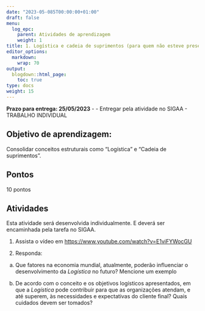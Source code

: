 ```yaml
---
date: "2023-05-085T00:00:00+01:00"
draft: false
menu:
  log_epc:
    parent: Atividades de aprendizagem
    weight: 1
title: 1. Logística e cadeia de suprimentos (para quem não esteve presente)
editor_options: 
  markdown: 
    wrap: 70
output: 
  blogdown::html_page:
    toc: true
type: docs
weight: 15
---
```


**Prazo para entrega: 25/05/2023** - - Entregar pela atividade no SIGAA - TRABALHO INDIVIDUAL


## Objetivo de aprendizagem: 

Consolidar conceitos estruturais como "Logística" e "Cadeia de suprimentos". 

## Pontos

10 pontos

## Atividades

Esta atividade será desenvolvida individualmente. E deverá ser encaminhada pela tarefa no SIGAA. 

1. Assista o vídeo em [https://www.youtube.com/watch?v=E1viFYWocGU](https://www.youtube.com/watch?v=E1viFYWocGU)

2. Responda: 
a) Que fatores na economia mundial, atualmente, poderão influenciar o desenvolvimento da _Logística_ no futuro? Mencione um exemplo

b) De acordo com o conceito e os objetivos logísticos apresentados, em que a _Logística_ pode contribuir para que as organizações atendam, e até superem, às necessidades e expectativas do cliente final? Quais cuidados devem ser tomados? 



